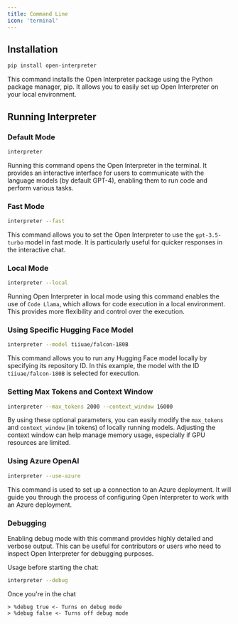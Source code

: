 ```yaml
---
title: Command Line
icon: 'terminal'
---
```

## Installation
```bash
pip install open-interpreter
```
This command installs the Open Interpreter package using the Python package manager, pip. It allows you to easily set up Open Interpreter on your local environment.

## Running Interpreter
### Default Mode

```bash
interpreter
```

Running this command opens the Open Interpreter in the terminal. It provides an interactive interface for users to communicate with the language models (by default GPT-4), enabling them to run code and perform various tasks.

### Fast Mode

```bash
interpreter --fast
```

This command allows you to set the Open Interpreter to use the `gpt-3.5-turbo` model in fast mode. It is particularly useful for quicker responses in the interactive chat.

### Local Mode

```bash
interpreter --local
```

Running Open Interpreter in local mode using this command enables the use of `Code Llama`, which allows for code execution in a local environment. This provides more flexibility and control over the execution.

### Using Specific Hugging Face Model

```bash
interpreter --model tiiuae/falcon-180B
```

This command allows you to run any Hugging Face model locally by specifying its repository ID. In this example, the model with the ID `tiiuae/falcon-180B` is selected for execution.

### Setting Max Tokens and Context Window

```bash
interpreter --max_tokens 2000 --context_window 16000
```

By using these optional parameters, you can easily modify the `max_tokens` and `context_window` (in tokens) of locally running models. Adjusting the context window can help manage memory usage, especially if GPU resources are limited.

### Using Azure OpenAI

```bash
interpreter --use-azure
```

This command is used to set up a connection to an Azure deployment. It will guide you through the process of configuring Open Interpreter to work with an Azure deployment.

### Debugging

Enabling debug mode with this command provides highly detailed and verbose output. This can be useful for contributors or users who need to inspect Open Interpreter for debugging purposes.

Usage before starting the chat:
```bash
interpreter --debug
```
Once you're in the chat
```
> %debug true <- Turns on debug mode
> %debug false <- Turns off debug mode
```